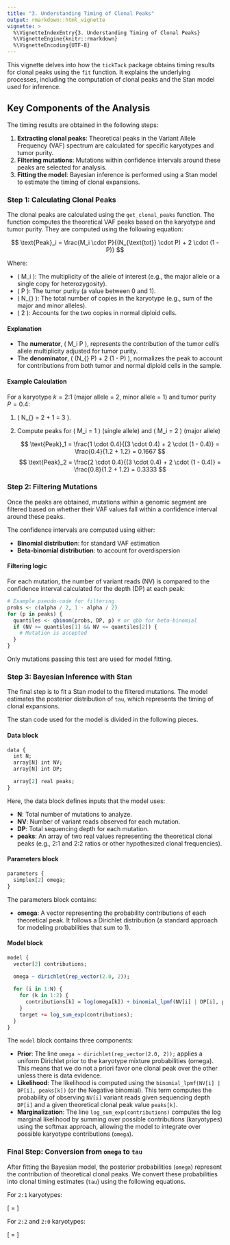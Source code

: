 ```yaml
---
title: "3. Understanding Timing of Clonal Peaks"
output: rmarkdown::html_vignette
vignette: >
  %\VignetteIndexEntry{3. Understanding Timing of Clonal Peaks}
  %\VignetteEngine{knitr::rmarkdown}
  %\VignetteEncoding{UTF-8}
---
```


This vignette delves into how the `tickTack` package obtains timing results for clonal peaks using the `fit` function. 
It explains the underlying processes, including the computation of clonal peaks and the Stan model used for inference.

## Key Components of the Analysis

The timing results are obtained in the following steps:

1. **Extracting clonal peaks**: Theoretical peaks in the Variant Allele Frequency (VAF) spectrum are calculated for specific karyotypes and tumor purity.
2. **Filtering mutations**: Mutations within confidence intervals around these peaks are selected for analysis.
3. **Fitting the model**: Bayesian inference is performed using a Stan model to estimate the timing of clonal expansions.

### Step 1: Calculating Clonal Peaks

The clonal peaks are calculated using the `get_clonal_peaks` function. The function computes the theoretical VAF peaks based on the karyotype and tumor purity.
They are computed using the following equation:

$$
\text{Peak}_i = \frac{M_i \cdot P}{(N_{\text{tot}} \cdot P) + 2 \cdot (1 - P)}
$$

Where:

- \( M_i \): The multiplicity of the allele of interest (e.g., the major allele or a single copy for heterozygosity).
- \( P \): The tumor purity (a value between 0 and 1).
- \( N_{\text{tot}} \): The total number of copies in the karyotype (e.g., sum of the major and minor alleles).
- \( 2 \): Accounts for the two copies in normal diploid cells.

#### Explanation

- The **numerator**, \( M_i \cdot P \), represents the contribution of the tumor cell's allele multiplicity adjusted for tumor purity.
- The **denominator**, \( (N_{\text{tot}} \cdot P) + 2 \cdot (1 - P) \), normalizes the peak to account for contributions from both tumor and normal diploid cells in the sample.

#### Example Calculation
For a karyotype $k = \text{2:1}$ (major allele = 2, minor allele = 1) and tumor purity $P = 0.4$:

1. \( N_{\text{tot}} = 2 + 1 = 3 \).
2. Compute peaks for \( M_i = 1 \) (single allele) and \( M_i = 2 \) (major allele)

   $$
   \text{Peak}_1 = \frac{1 \cdot 0.4}{(3 \cdot 0.4) + 2 \cdot (1 - 0.4)} = \frac{0.4}{1.2 + 1.2} = 0.1667
   $$
   $$
   \text{Peak}_2 = \frac{2 \cdot 0.4}{(3 \cdot 0.4) + 2 \cdot (1 - 0.4)} = \frac{0.8}{1.2 + 1.2} = 0.3333
   $$

### Step 2: Filtering Mutations

Once the peaks are obtained, mutations within a genomic segment are filtered based on whether their VAF values fall within a confidence interval around these peaks.

The confidence intervals are computed using either:

- **Binomial distribution**: for standard VAF estimation
- **Beta-binomial distribution**: to account for overdispersion

#### Filtering logic

For each mutation, the number of variant reads (NV) is compared to the confidence interval calculated for the depth (DP) at each peak:

```r
# Example pseudo-code for filtering
probs <- c(alpha / 2, 1 - alpha / 2)
for (p in peaks) {
  quantiles <- qbinom(probs, DP, p) # or qbb for beta-binomial
  if (NV >= quantiles[1] && NV <= quantiles[2]) {
    # Mutation is accepted
  }
}
```

Only mutations passing this test are used for model fitting.

### Step 3: Bayesian Inference with Stan

The final step is to fit a Stan model to the filtered mutations. The model estimates the posterior distribution of `tau`, which represents the timing of clonal expansions.

The stan code used for the model is divided in the following pieces.

#### Data block

```R
data {
  int N;
  array[N] int NV;
  array[N] int DP;

  array[2] real peaks;
}
```

Here, the data block defines inputs that the model uses:

- **N**: Total number of mutations to analyze.
- **NV**: Number of variant reads observed for each mutation.
- **DP**: Total sequencing depth for each mutation.
- **peaks**: An array of two real values representing the theoretical clonal peaks (e.g., 2:1 and 2:2 ratios or other hypothesized clonal frequencies).

#### Parameters block

```R
parameters {
  simplex[2] omega;
}
```

The parameters block contains:

- **omega**: A vector representing the probability contributions of each theoretical peak. It follows a Dirichlet distribution (a standard approach for modeling probabilities that sum to 1).

#### Model block

```R
model {
  vector[2] contributions;

  omega ~ dirichlet(rep_vector(2.0, 2));
  
  for (i in 1:N) {
    for (k in 1:2) {
      contributions[k] = log(omega[k]) + binomial_lpmf(NV[i] | DP[i], peaks[k]);
    }
    target += log_sum_exp(contributions);
  }
}
```

The `model` block contains three components:

- **Prior**: The line `omega ~ dirichlet(rep_vector(2.0, 2));` applies a uniform Dirichlet prior to the karyotype mixture probabilities (omega). This means that we do not a priori favor one clonal peak over the other unless there is data evidence.
- **Likelihood**: The likelihood is computed using the `binomial_lpmf(NV[i] | DP[i], peaks[k])` (or the Negative binomial). This term computes the probability of observing `NV[i]` variant reads given sequencing depth `DP[i]` and a given theoretical clonal peak value `peaks[k]`.
- **Marginalization**: The line `log_sum_exp(contributions)` computes the log marginal likelihood by summing over possible contributions (karyotypes) using the softmax approach, allowing the model to integrate over possible karyotype contributions (`omega`).

### Final Step: Conversion from `omega` to `tau`

After fitting the Bayesian model, the posterior probabilities (`omega`) represent the contribution of theoretical clonal peaks. We convert these probabilities into clonal timing estimates (`tau`) using the following equations.

For `2:1` karyotypes:

\[
\tau = \frac{3\omega_2}{2\omega_2 + \omega_1}
\]

For `2:2` and `2:0` karyotypes:

\[
\tau = \frac{2\omega_2}{2\omega_2 + \omega_1}
\]

